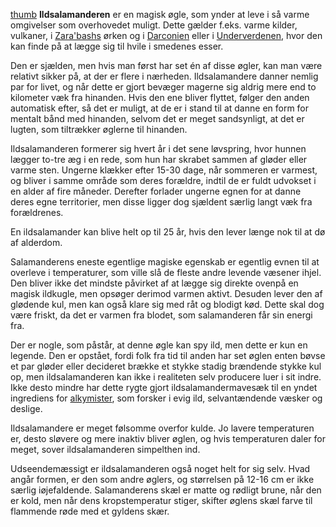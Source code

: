 {{title:Ildsalamander}}
{{author:Laura Holmegaard}}
{{timestamp:2023-11-03T20:08:20Z}}
{{copyright:Ildsalamander}}
[[Fil:Ildsalamander alt.jpg|thumb]]
'''Ildsalamanderen''' er en magisk øgle, som ynder at leve i så varme omgivelser som overhovedet muligt. Dette gælder f.eks. varme kilder, vulkaner, i [[Zara'bash|Zara'bashs]] ørken og i [[Darconien]] eller i [[Underverdenen]], hvor den kan finde på at lægge sig til hvile i smedenes esser.

Den er sjælden, men hvis man først har set én af disse øgler, kan man være relativt sikker på, at der er flere i nærheden. Ildsalamandere danner nemlig par for livet, og når dette er gjort bevæger magerne sig aldrig mere end to kilometer væk fra hinanden. Hvis den ene bliver flyttet, følger den anden automatisk efter, så det er muligt, at de er i stand til at danne en form for mentalt bånd med hinanden, selvom det er meget sandsynligt, at det er lugten, som tiltrækker øglerne til hinanden.

Ildsalamanderen formerer sig hvert år i det sene løvspring, hvor hunnen lægger to-tre æg i en rede, som hun har skrabet sammen af gløder eller varme sten. Ungerne klækker efter 15-30 dage, når sommeren er varmest, og bliver i samme område som deres forældre, indtil de er fuldt udvokset i en alder af fire måneder. Derefter forlader ungerne egnen for at danne deres egne territorier, men disse ligger dog sjældent særlig langt væk fra forældrenes.

En ildsalamander kan blive helt op til 25 år, hvis den lever længe nok til at dø af alderdom.
 
Salamanderens eneste egentlige magiske egenskab er egentlig evnen til at overleve i temperaturer, som ville slå de fleste andre levende væsener ihjel. Den bliver ikke det mindste påvirket af at lægge sig direkte ovenpå en magisk ildkugle, men opsøger derimod varmen aktivt. Desuden lever den af glødende kul, men kan også klare sig med råt og blodigt kød. Dette skal dog være friskt, da det er varmen fra blodet, som salamanderen får sin energi fra.

Der er nogle, som påstår, at denne øgle kan spy ild, men dette er kun en legende. Den er opstået, fordi folk fra tid til anden har set øglen enten bøvse et par gløder eller decideret brække et stykke stadig brændende stykke kul op, men ildsalamanderen kan ikke i realiteten selv producere luer i sit indre. Ikke desto mindre har dette rygte gjort ildsalamandermavesæk til en yndet ingrediens for [[alkymist|alkymister]], som forsker i evig ild, selvantændende væsker og deslige.

Ildsalamandere er meget følsomme overfor kulde. Jo lavere temperaturen er, desto sløvere og mere inaktiv bliver øglen, og hvis temperaturen daler for meget, sover ildsalamanderen simpelthen ind.

Udseendemæssigt er ildsalamanderen også noget helt for sig selv. Hvad angår formen, er den som andre øglers, og størrelsen på 12-16 cm er ikke særlig iøjefaldende. Salamanderens skæl er matte og rødligt brune, når den er kold, men når dens kropstemperatur stiger, skifter øglens skæl farve til flammende røde med et gyldens skær.